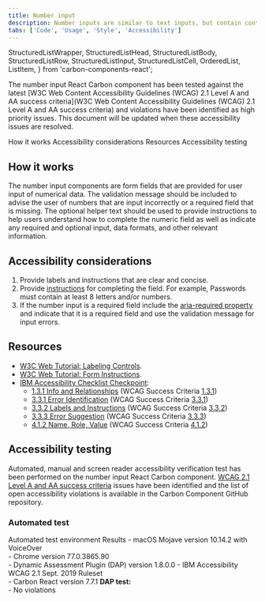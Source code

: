 ```yaml
---
title: Number input
description: Number inputs are similar to text inputs, but contain controls used to increase or decrease an incremental value.
tabs: ['Code', 'Usage', 'Style', 'Accessibility']
---
```


  StructuredListWrapper,
  StructuredListHead,
  StructuredListBody,
  StructuredListRow,
  StructuredListInput,
  StructuredListCell,
  OrderedList,
  ListItem,
} from 'carbon-components-react';

<PageDescription>

The number input React Carbon component has been tested against the latest [W3C Web Content Accessibility Guidelines (WCAG) 2.1 Level A and AA success criteria](W3C Web Content Accessibility Guidelines (WCAG) 2.1 Level A and AA success criteria) and violations have been identified as high priority issues. This document will be updated when these accessibility issues are resolved.

</PageDescription>

<AnchorLinks>
  <AnchorLink>How it works</AnchorLink>
  <AnchorLink>Accessibility considerations</AnchorLink>
  <AnchorLink>Resources</AnchorLink>
  <AnchorLink>Accessibility testing</AnchorLink>
</AnchorLinks>

## How it works

The number input components are form fields that are provided for user input of numerical data. The validation message should be included to advise the user of numbers that are input incorrectly or a required field that is missing. The optional helper text should be used to provide instructions to help users understand how to complete the numeric field as well as indicate any required and optional input, data formats, and other relevant information.

## Accessibility considerations

1. Provide labels and instructions that are clear and concise.
2. Provide [instructions](https://www.w3.org/WAI/tutorials/forms/instructions/) for completing the field. For example, Passwords must contain at least 8 letters and/or numbers.
3. If the number input is a required field include the [aria-required property](https://www.w3.org/TR/WCAG20-TECHS/ARIA2.html) and indicate that it is a required field and use the validation message for input errors.

## Resources

- [W3C Web Tutorial: Labeling Controls](https://www.w3.org/WAI/tutorials/forms/labels/).
- [W3C Web Tutorial: Form Instructions](https://www.w3.org/WAI/tutorials/forms/instructions/).
- [IBM Accessibility Checklist Checkpoint](https://www.ibm.com/able/guidelines/ci162/accessibility_checklist.html):
  - [1.3.1 Info and Relationships](https://www.ibm.com/able/guidelines/ci162/info_and_relationships.html) (WCAG Success Criteria [1.3.1](https://www.w3.org/WAI/WCAG21/Understanding/info-and-relationships))
  - [3.3.1 Error Identification](https://www.ibm.com/able/guidelines/ci162/error_id.html) (WCAG Success Criteria [3.3.1](http://www.w3.org/TR/UNDERSTANDING-WCAG20/minimize-error-identified.html))
  - [3.3.2 Labels and Instructions](https://www.ibm.com/able/guidelines/ci162/labels_or_instructions.html) (WCAG Success Criteria [3.3.2](https://www.w3.org/WAI/WCAG21/Understanding/labels-or-instructions.html))
  - [3.3.3 Error Suggestion](https://www.ibm.com/able/guidelines/ci162/error_suggestion.html) (WCAG Success Criteria [3.3.3](https://www.w3.org/TR/UNDERSTANDING-WCAG20/minimize-error-suggestions.html))
  - [4.1.2 Name, Role, Value](https://www.ibm.com/able/guidelines/ci162/name_role_value.html) (WCAG Success Criteria [4.1.2](https://www.w3.org/TR/UNDERSTANDING-WCAG20/ensure-compat-rsv.html))

## Accessibility testing

Automated, manual and screen reader accessibility verification test has been performed on the number input React Carbon component. [WCAG 2.1 Level A and AA success criteria](https://www.w3.org/TR/WCAG21/) issues have been identified and the list of open accessibility violations is available in the Carbon Component GitHub repository.

### Automated test

<Row>
  <Column noGutterSm>
    <StructuredListWrapper>
      <StructuredListHead>
        <StructuredListRow head>
          <StructuredListCell head>
            Automated test environment
          </StructuredListCell>
          <StructuredListCell head>Results</StructuredListCell>
        </StructuredListRow>
      </StructuredListHead>
      <StructuredListBody>
        <StructuredListRow>
          <StructuredListCell>
            - macOS Mojave version 10.14.2 with VoiceOver
            <br />
            - Chrome version 77.0.3865.90
            <br />
            - Dynamic Assessment Plugin (DAP) version 1.8.0.0 - IBM
            Accessibility WCAG 2.1 Sept. 2019 Ruleset
            <br />- Carbon React version 7.7.1
          </StructuredListCell>
          <StructuredListCell>
            <strong>DAP test:</strong>
            <br />- No violations
          </StructuredListCell>
        </StructuredListRow>
      </StructuredListBody>
    </StructuredListWrapper>
  </Column>
</Row>
